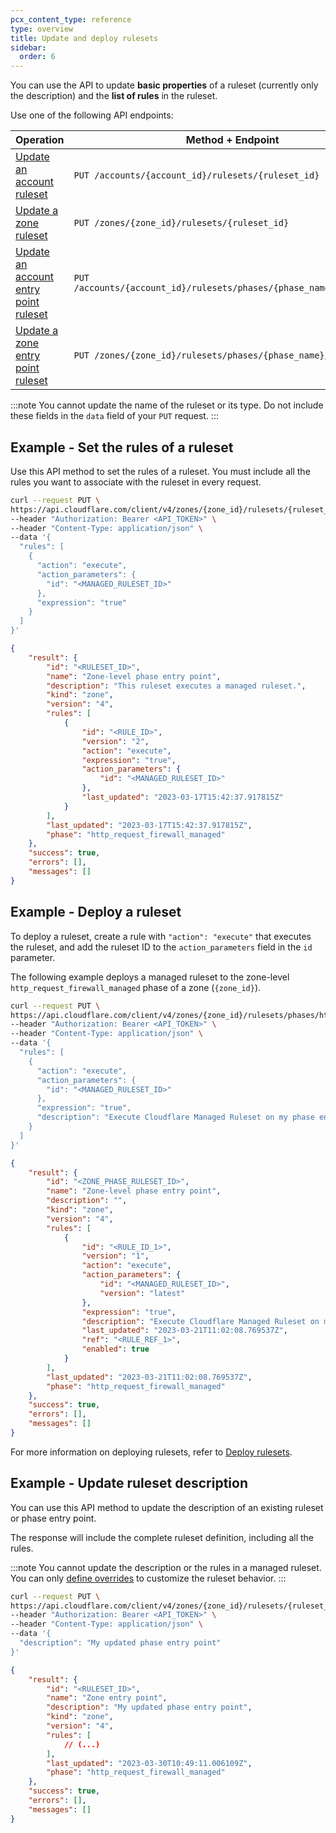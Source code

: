 ```yaml
---
pcx_content_type: reference
type: overview
title: Update and deploy rulesets
sidebar:
  order: 6
---
```


You can use the API to update **basic properties** of a ruleset (currently only the description) and the **list of rules** in the ruleset.

Use one of the following API endpoints:

| Operation                                            | Method + Endpoint                                                    |
| ---------------------------------------------------- | -------------------------------------------------------------------- |
| [Update an account ruleset][ur-account]              | `PUT /accounts/{account_id}/rulesets/{ruleset_id}`                   |
| [Update a zone ruleset][ur-zone]                     | `PUT /zones/{zone_id}/rulesets/{ruleset_id}`                         |
| [Update an account entry point ruleset][uep-account] | `PUT /accounts/{account_id}/rulesets/phases/{phase_name}/entrypoint` |
| [Update a zone entry point ruleset][uep-zone]        | `PUT /zones/{zone_id}/rulesets/phases/{phase_name}/entrypoint`       |

[ur-account]: /api/operations/updateAccountRuleset
[ur-zone]: /api/operations/updateZoneRuleset
[uep-account]: /api/operations/updateAccountEntrypointRuleset
[uep-zone]: /api/operations/updateZoneEntrypointRuleset

:::note
You cannot update the name of the ruleset or its type. Do not include these fields in the `data` field of your `PUT` request.
:::

## Example - Set the rules of a ruleset

Use this API method to set the rules of a ruleset. You must include all the rules you want to associate with the ruleset in every request.

```bash
curl --request PUT \
https://api.cloudflare.com/client/v4/zones/{zone_id}/rulesets/{ruleset_id} \
--header "Authorization: Bearer <API_TOKEN>" \
--header "Content-Type: application/json" \
--data '{
  "rules": [
    {
      "action": "execute",
      "action_parameters": {
        "id": "<MANAGED_RULESET_ID>"
      },
      "expression": "true"
    }
  ]
}'
```

```json output
{
	"result": {
		"id": "<RULESET_ID>",
		"name": "Zone-level phase entry point",
		"description": "This ruleset executes a managed ruleset.",
		"kind": "zone",
		"version": "4",
		"rules": [
			{
				"id": "<RULE_ID>",
				"version": "2",
				"action": "execute",
				"expression": "true",
				"action_parameters": {
					"id": "<MANAGED_RULESET_ID>"
				},
				"last_updated": "2023-03-17T15:42:37.917815Z"
			}
		],
		"last_updated": "2023-03-17T15:42:37.917815Z",
		"phase": "http_request_firewall_managed"
	},
	"success": true,
	"errors": [],
	"messages": []
}
```

## Example - Deploy a ruleset

To deploy a ruleset, create a rule with `"action": "execute"` that executes the ruleset, and add the ruleset ID to the `action_parameters` field in the `id` parameter.

The following example deploys a managed ruleset to the zone-level `http_request_firewall_managed` phase of a zone (`{zone_id}`).

```bash
curl --request PUT \
https://api.cloudflare.com/client/v4/zones/{zone_id}/rulesets/phases/http_request_firewall_managed/entrypoint \
--header "Authorization: Bearer <API_TOKEN>" \
--header "Content-Type: application/json" \
--data '{
  "rules": [
    {
      "action": "execute",
      "action_parameters": {
        "id": "<MANAGED_RULESET_ID>"
      },
      "expression": "true",
      "description": "Execute Cloudflare Managed Ruleset on my phase entry point"
    }
  ]
}'
```

```json output
{
	"result": {
		"id": "<ZONE_PHASE_RULESET_ID>",
		"name": "Zone-level phase entry point",
		"description": "",
		"kind": "zone",
		"version": "4",
		"rules": [
			{
				"id": "<RULE_ID_1>",
				"version": "1",
				"action": "execute",
				"action_parameters": {
					"id": "<MANAGED_RULESET_ID>",
					"version": "latest"
				},
				"expression": "true",
				"description": "Execute Cloudflare Managed Ruleset on my phase entry point",
				"last_updated": "2023-03-21T11:02:08.769537Z",
				"ref": "<RULE_REF_1>",
				"enabled": true
			}
		],
		"last_updated": "2023-03-21T11:02:08.769537Z",
		"phase": "http_request_firewall_managed"
	},
	"success": true,
	"errors": [],
	"messages": []
}
```

For more information on deploying rulesets, refer to [Deploy rulesets](/ruleset-engine/basic-operations/deploy-rulesets/).

## Example - Update ruleset description

You can use this API method to update the description of an existing ruleset or phase entry point.

The response will include the complete ruleset definition, including all the rules.

:::note
You cannot update the description or the rules in a managed ruleset. You can only [define overrides](/ruleset-engine/managed-rulesets/override-managed-ruleset/) to customize the ruleset behavior.
:::

```bash
curl --request PUT \
https://api.cloudflare.com/client/v4/zones/{zone_id}/rulesets/{ruleset_id} \
--header "Authorization: Bearer <API_TOKEN>" \
--header "Content-Type: application/json" \
--data '{
  "description": "My updated phase entry point"
}'
```

```json output
{
	"result": {
		"id": "<RULESET_ID>",
		"name": "Zone entry point",
		"description": "My updated phase entry point",
		"kind": "zone",
		"version": "4",
		"rules": [
			// (...)
		],
		"last_updated": "2023-03-30T10:49:11.006109Z",
		"phase": "http_request_firewall_managed"
	},
	"success": true,
	"errors": [],
	"messages": []
}
```
